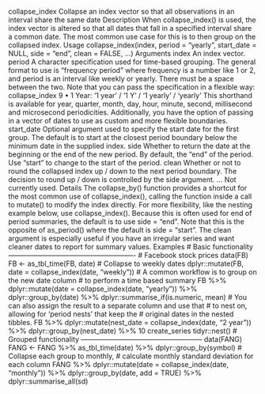 
collapse_index Collapse an index vector so that all observations in an interval share
the same date
Description
When collapse_index() is used, the index vector is altered so that all dates that fall in a specified
interval share a common date. The most common use case for this is to then group on the collapsed
index.
Usage
collapse_index(index, period = "yearly", start_date = NULL, side = "end",
clean = FALSE, ...)
Arguments
index An index vector.
period A character specification used for time-based grouping. The general format to
use is "frequency period" where frequency is a number like 1 or 2, and period
is an interval like weekly or yearly. There must be a space between the two.
Note that you can pass the specification in a flexible way:
collapse_index 9
• 1 Year: '1 year' / '1 Y' / '1 yearly' / 'yearly'
This shorthand is available for year, quarter, month, day, hour, minute, second,
millisecond and microsecond periodicities.
Additionally, you have the option of passing in a vector of dates to use as custom
and more flexible boundaries.
start_date Optional argument used to specify the start date for the first group. The default
is to start at the closest period boundary below the minimum date in the supplied
index.
side Whether to return the date at the beginning or the end of the new period. By
default, the "end" of the period. Use "start" to change to the start of the period.
clean Whether or not to round the collapsed index up / down to the next period boundary.
The decision to round up / down is controlled by the side argument.
... Not currently used.
Details
The collapse_by() function provides a shortcut for the most common use of collapse_index(),
calling the function inside a call to mutate() to modify the index directly. For more flexibility, like
the nesting example below, use collapse_index().
Because this is often used for end of period summaries, the default is to use side = "end". Note
that this is the opposite of as_period() where the default is side = "start".
The clean argument is especially useful if you have an irregular series and want cleaner dates to
report for summary values.
Examples
# Basic functionality -------------------------------------------------------
# Facebook stock prices
data(FB)
FB <- as_tbl_time(FB, date)
# Collapse to weekly dates
dplyr::mutate(FB, date = collapse_index(date, "weekly"))
# A common workflow is to group on the new date column
# to perform a time based summary
FB %>%
dplyr::mutate(date = collapse_index(date, "yearly")) %>%
dplyr::group_by(date) %>%
dplyr::summarise_if(is.numeric, mean)
# You can also assign the result to a separate column and use that
# to nest on, allowing for 'period nests' that keep the
# original dates in the nested tibbles.
FB %>%
dplyr::mutate(nest_date = collapse_index(date, "2 year")) %>%
dplyr::group_by(nest_date) %>%
10 create_series
tidyr::nest()
# Grouped functionality -----------------------------------------------------
data(FANG)
FANG <- FANG %>%
as_tbl_time(date) %>%
dplyr::group_by(symbol)
# Collapse each group to monthly,
# calculate monthly standard deviation for each column
FANG %>%
dplyr::mutate(date = collapse_index(date, "monthly")) %>%
dplyr::group_by(date, add = TRUE) %>%
dplyr::summarise_all(sd)
